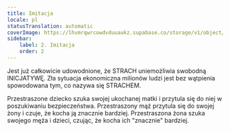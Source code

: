 ```yaml
---
title: Imitacja
locale: pl
statusTranslation: automatic
coverImage: https://lhvmrqwrcowdvduuaukz.supabase.co/storage/v1/object/public/strapi-uploads/small_cover-educacion-fundamental.webp-2d51a7828a2b1309555be27f7e2a61a0.webp
sidebar:
    label: 2. Imitacja
    order: 2
---
```

Jest już całkowicie udowodnione, że STRACH uniemożliwia swobodną INICJATYWĘ. Zła sytuacja ekonomiczna milionów ludzi jest bez wątpienia spowodowana tym, co nazywa się STRACHEM.

Przestraszone dziecko szuka swojej ukochanej matki i przytula się do niej w poszukiwaniu bezpieczeństwa. Przestraszony mąż przytula się do swojej żony i czuje, że kocha ją znacznie bardziej. Przestraszona żona szuka swojego męża i dzieci, czując, że kocha ich "znacznie" bardziej.
